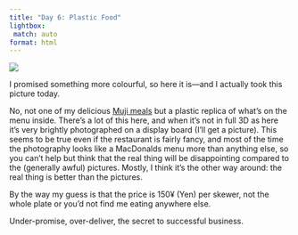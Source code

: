 ```yaml
---
title: "Day 6: Plastic Food"
lightbox:
 match: auto
format: html
---
```


![](../images/20120425192612_dsc01522.jpg){group="all-the-pictures"}

I promised something more colourful, so here it is&mdash;and I actually took this picture today. 

No, not one of my delicious [Muji meals](http://www.muji.net/store/pc/user/foods/index.html) but a plastic replica of what's on the menu inside. There's a lot of this here, and when it's not in full 3D as here it's very brightly photographed on a display board (I'll get a picture). This seems to be true even if the restaurant is fairly fancy, and most of the time the photography looks like a MacDonalds menu more than anything else, so you can't help but think that the real thing will be disappointing compared to the (generally awful) pictures. Mostly, I think it's the other way around: the real thing is better than the pictures. 

By the way my guess is that the price is 150¥ (Yen) per skewer, not the whole plate or you'd not find me eating anywhere else.

Under-promise, over-deliver, the secret to successful business.
